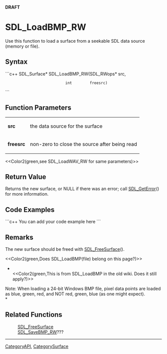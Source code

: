 <!-- pragma section-numbers off -->
<!-- pragma disable-camelcase -->
'''DRAFT'''

= SDL_LoadBMP_RW =
Use this function to load a surface from a seekable SDL data source (memory or file).


== Syntax ==
```c++
SDL_Surface* SDL_LoadBMP_RW(SDL_RWops* src,
                            int        freesrc)
```

== Function Parameters ==
{|
|'''src'''
|the data source for the surface
|-
|'''freesrc'''
|non-zero to close the source after being read
|}

<<Color2(green,see SDL_LoadWAV_RW for same parameters)>>

== Return Value ==
Returns the new surface, or NULL if there was an error; call [[SDL_GetError]]() for more information.

== Code Examples ==
```c++
You can add your code example here
```

== Remarks ==
The new surface should be freed with [[SDL_FreeSurface]]().

<<Color2(green,Does SDL_LoadBMP(file) belong on this page?)>>

*<br/><<Color2(green,This is from SDL_LoadBMP in the old wiki.  Does it still apply?)>>  

Note: When loading a 24-bit Windows BMP file, pixel data points are loaded as blue, green, red, and NOT red, green, blue (as one might expect).<br/>*

== Related Functions ==
:[[SDL_FreeSurface]]
:[[SDL_SaveBMP_RW]]???

----
[[CategoryAPI]], [[CategorySurface]]
